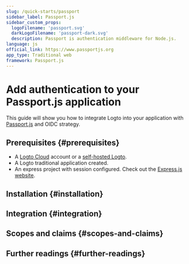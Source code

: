 ```yaml
---
slug: /quick-starts/passport
sidebar_label: Passport.js
sidebar_custom_props:
  logoFilename: 'passport.svg'
  darkLogoFilename: 'passport-dark.svg'
  description: Passport is authentication middleware for Node.js.
language: js
official_link: https://www.passportjs.org
app_type: Traditional web
framework: Passport.js
---
```




# Add authentication to your Passport.js application

This guide will show you how to integrate Logto into your application with [Passport.js](https://www.passportjs.org/) and OIDC strategy.

<GuideTip />

## Prerequisites \{#prerequisites}

- A [Logto Cloud](https://cloud.logto.io) account or a [self-hosted Logto](/introduction/set-up-logto-oss).
- A Logto traditional application created.
- An express project with session configured. Check out the [Express.js website](https://expressjs.com/).

## Installation \{#installation}

<Installation />

## Integration \{#integration}

<Integration />

## Scopes and claims \{#scopes-and-claims}

<ScopesAndClaims />

## Further readings \{#further-readings}

<FurtherReadings />

